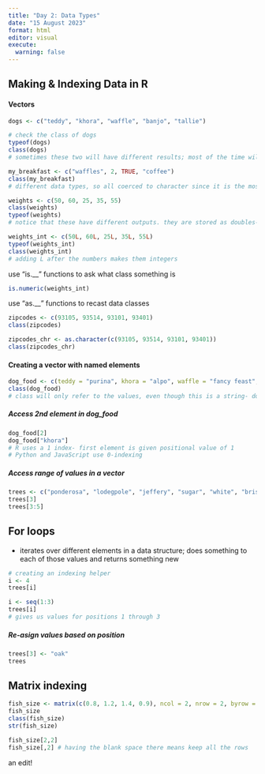```yaml
---
title: "Day 2: Data Types"
date: "15 August 2023"
format: html
editor: visual
execute: 
  warning: false
---
```


## Making & Indexing Data in R

#### Vectors

```r
dogs <- c("teddy", "khora", "waffle", "banjo", "tallie")

# check the class of dogs
typeof(dogs)
class(dogs)
# sometimes these two will have different results; most of the time will use class()
```

```r
my_breakfast <- c("waffles", 2, TRUE, "coffee")
class(my_breakfast)
# different data types, so all coerced to character since it is the most flexible type
```

```r
weights <- c(50, 60, 25, 35, 55)
class(weights)
typeof(weights)
# notice that these have different outputs. they are stored as doubles- higher 64-bit
```

```r
weights_int <- c(50L, 60L, 25L, 35L, 55L)
typeof(weights_int)
class(weights_int)
# adding L after the numbers makes them integers
```

use "is.\_\_" functions to ask what class something is

```r
is.numeric(weights_int)
```

use "as.\_\_" functions to recast data classes

```r
zipcodes <- c(93105, 93514, 93101, 93401)
class(zipcodes)

zipcodes_chr <- as.character(c(93105, 93514, 93101, 93401))
class(zipcodes_chr)
```

#### Creating a vector with named elements

```r
dog_food <- c(teddy = "purina", khora = "alpo", waffle = "fancy feast", banjo = "blue diamond", tallie = "farmer's dogs")
class(dog_food)
# class will only refer to the values, even though this is a string- doesn't look that it is named
```

##### Access 2nd element in dog_food

```r
dog_food[2]
dog_food["khora"]
# R uses a 1 index- first element is given positional value of 1
# Python and JavaScript use 0-indexing
```

##### Access range of values in a vector

```r
trees <- c("ponderosa", "lodegpole", "jeffery", "sugar", "white", "bristlecone")
trees[3]
trees[3:5]
```

## For loops

-   iterates over different elements in a data structure; does something to each of those values and returns something new

```r
# creating an indexing helper
i <- 4
trees[i]
```

```r
i <- seq(1:3)
trees[i]
# gives us values for positions 1 through 3
```

##### Re-asign values based on position

```r
trees[3] <- "oak"
trees
```

## Matrix indexing

```r
fish_size <- matrix(c(0.8, 1.2, 1.4, 0.9), ncol = 2, nrow = 2, byrow = FALSE)
fish_size
class(fish_size)
str(fish_size)

fish_size[2,2]
fish_size[,2] # having the blank space there means keep all the rows
```

an edit!